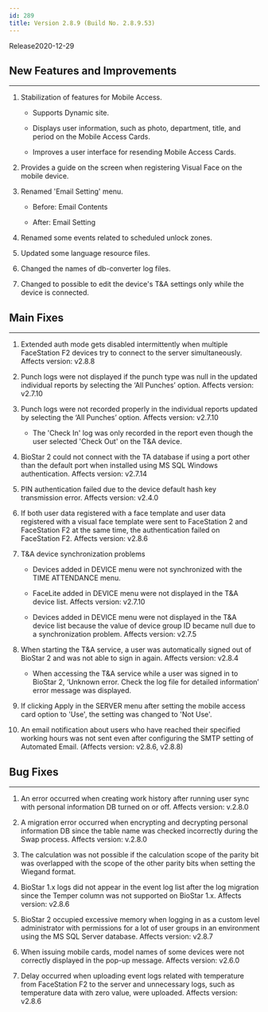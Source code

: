 ```yaml
---
id: 289
title: Version 2.8.9 (Build No. 2.8.9.53)
---
```


Release<Separator/>2020-12-29

## New Features and Improvements

---

1. Stabilization of features for Mobile Access.

    * Supports Dynamic site.

    * Displays user information, such as photo, department, title, and period on the Mobile Access Cards.

    * Improves a user interface for resending Mobile Access Cards.

1. Provides a guide on the screen when registering Visual Face on the mobile device.

1. Renamed 'Email Setting' menu.

    * Before: Email Contents

    * After: Email Setting

1. Renamed some events related to scheduled unlock zones.

1. Updated some language resource files.

1. Changed the names of db-converter log files.

1. Changed to possible to edit the device's T&A settings only while the device is connected.

## Main Fixes

---

<BugLists>

1. Extended auth mode gets disabled intermittently when multiple FaceStation F2 devices try to connect to the server simultaneously. <Badge>Affects version: v2.8.8</Badge>

1. Punch logs were not displayed if the punch type was null in the updated individual reports by selecting the ‘All Punches’ option. <Badge>Affects version: v2.7.10</Badge>

1. Punch logs were not recorded properly in the individual reports updated by selecting the ‘All Punches’ option. <Badge>Affects version: v2.7.10</Badge>

    * The 'Check In' log was only recorded in the report even though the user selected 'Check Out' on the T&A device.

1. BioStar 2 could not connect with the TA database if using a port other than the default port when installed using MS SQL Windows authentication. <Badge>Affects version: v2.7.14</Badge>

1. PIN authentication failed due to the device default hash key transmission error. <Badge>Affects version: v2.4.0</Badge>

1. If both user data registered with a face template and user data registered with a visual face template were sent to FaceStation 2 and FaceStation F2 at the same time, the authentication failed on FaceStation F2. <Badge>Affects version: v2.8.6</Badge>

1. T&A device synchronization problems

    * Devices added in DEVICE menu were not synchronized with the TIME ATTENDANCE menu.

    * FaceLite added in DEVICE menu were not displayed in the T&A device list. <Badge>Affects version: v2.7.10</Badge>

    * Devices added in DEVICE menu were not displayed in the T&A device list because the value of device group ID became null due to a synchronization problem. <Badge>Affects version: v2.7.5</Badge>

1. When starting the T&A service, a user was automatically signed out of BioStar 2 and was not able to sign in again. <Badge>Affects version: v2.8.4</Badge>

    * When accessing the T&A service while a user was signed in to BioStar 2, ‘Unknown error. Check the log file for detailed information’ error message was displayed.

1. If clicking Apply in the SERVER menu after setting the mobile access card option to 'Use', the setting was changed to 'Not Use'. 

1. An email notification about users who have reached their specified working hours was not sent even after configuring the SMTP setting of Automated Email. (Affects version: v2.8.6, v2.8.8)

</BugLists>

## Bug Fixes

---

<BugLists>

1. An error occurred when creating work history after running user sync with personal information DB turned on or off. <Badge>Affects version: v.2.8.0</Badge>

1. A migration error occurred when encrypting and decrypting personal information DB since the table name was checked incorrectly during the Swap process. <Badge>Affects version: v.2.8.0</Badge>

1. The calculation was not possible if the calculation scope of the parity bit was overlapped with the scope of the other parity bits when setting the Wiegand format.

1. BioStar 1.x logs did not appear in the event log list after the log migration since the Temper column was not supported on BioStar 1.x. <Badge>Affects version: v2.8.6</Badge>

1. BioStar 2 occupied excessive memory when logging in as a custom level administrator with permissions for a lot of user groups in an environment using the MS SQL Server database. <Badge>Affects version: v2.8.7</Badge>

1. When issuing mobile cards, model names of some devices were not correctly displayed in the pop-up message. <Badge>Affects version: v2.6.0</Badge>

1. Delay occurred when uploading event logs related with temperature from FaceStation F2 to the server and unnecessary logs, such as temperature data with zero value, were uploaded. <Badge>Affects version: v2.8.6</Badge>

</BugLists>
